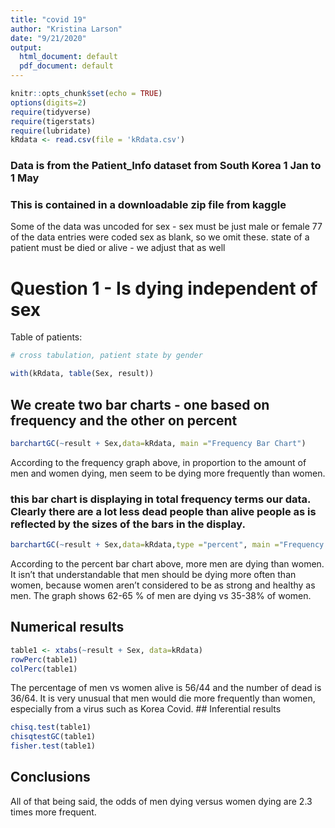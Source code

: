 ```yaml
---
title: "covid 19"
author: "Kristina Larson"
date: "9/21/2020"
output:
  html_document: default
  pdf_document: default
---
```


```r
knitr::opts_chunk$set(echo = TRUE)
options(digits=2)
require(tidyverse)
require(tigerstats)
require(lubridate)
kRdata <- read.csv(file = 'kRdata.csv')
```
### Data is from the Patient_Info dataset from South Korea 1 Jan to 1 May 
### This is contained in a downloadable zip file from kaggle

Some of the data was uncoded for sex - sex must be just male or female
77 of the data entries were coded sex  as blank, so we omit these.
state of a patient must be died or alive - we adjust that as well   
  
# Question 1 - Is dying independent of sex




Table of patients:
```r

# cross tabulation, patient state by gender

with(kRdata, table(Sex, result))

```

## We create two bar charts - one based on frequency and the other on percent

```r
barchartGC(~result + Sex,data=kRdata, main ="Frequency Bar Chart")
``` 

According to the frequency graph above, in proportion to the amount of men and women dying, men seem to be dying more frequently than women. 


### this bar chart is displaying in total frequency terms our data.  Clearly there are a lot less dead people than alive people as is reflected by the sizes of the bars in the display.  



```r
barchartGC(~result + Sex,data=kRdata,type ="percent", main ="Frequency Bar Chart")

```

According to the percent bar chart above, more men are dying than women. It isn't that understandable that men should be dying more often than women, because women aren't considered to be as strong and healthy as men. The graph shows 62-65 % of men are dying vs 35-38% of women.
  
## Numerical results
```r
table1 <- xtabs(~result + Sex, data=kRdata)
rowPerc(table1)
colPerc(table1)
```

The percentage of men vs women alive is 56/44 and the number of dead is 36/64. It is very unusual that men would die more frequently than women, especially from a virus such as Korea Covid. 
## Inferential results 
```r
chisq.test(table1)
chisqtestGC(table1)
fisher.test(table1)
```



## Conclusions
All of that being said, the odds of men dying versus women dying are 2.3 times more frequent. 
